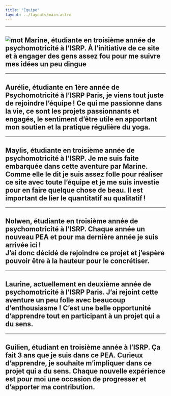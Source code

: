 ```yaml
---
title: "Équipe"
layout: ../layouts/main.astro
---
```


---

![mot](/PEA--autisme-et-loisirs/images/photo-marine.png)
Marine, étudiante en troisième année de psychomotricité à l’ISRP. À l’initiative de ce site et à engager des gens assez fou  pour me suivre mes idées un peu dingue 
---

---

Aurélie, étudiante en 1ère année de Psychomotricité à l’ISRP Paris, je viens tout juste de rejoindre l’équipe ! Ce qui me passionne dans la vie, ce sont les projets passionnants et engagés, le sentiment d’être utile en apportant mon soutien et la pratique régulière du yoga. 
---

---
Maylis, étudiante en troisième année de psychomotricité à l’ISRP. Je me suis faite embarquée dans cette aventure par Marine. Comme elle le dit je suis assez folle pour réaliser ce site avec toute l’équipe et je me suis investie pour en faire quelque chose de beau. Il est important de lier le quantitatif au qualitatif ! 
---

---
Nolwen, étudiante en troisième année de psychomotricité à l’ISRP. Chaque année un nouveau PEA et pour ma dernière année je suis arrivée ici !  
J’ai donc décidé de rejoindre ce projet et j’espère pouvoir être à la hauteur pour le concrétiser.  
---

---
Laurine, actuellement en deuxième année de psychomotricité à l’ISRP Paris. J’ai rejoint cette aventure un peu folle avec beaucoup d’enthousiasme ! C’est une belle opportunité d’apprendre tout en participant à un projet qui a du sens. 
---

---
Guilien, étudiant en troisième année à l’ISRP. Ça fait 3 ans que je suis dans ce PEA. Curieux d’apprendre, je souhaite m’impliquer dans ce projet qui a du sens. Chaque nouvelle expérience est pour moi une occasion de progresser et d’apporter ma contribution. 
---
 
